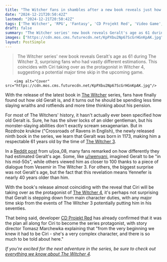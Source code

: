 ```yaml
---
title: "The Witcher fans in shambles after a new book reveals just how old Geralt really is"
date: "2024-12-21T20:50:42Z"
lastmod: "2024-12-21T20:50:42Z"
tags: ['The Witcher', 'RPG', 'Fantasy', 'CD Projekt Red', 'Video Game', 'Book Series']
draft: false
summary: "The Witcher series' new book reveals Geralt's age as 61 during The Witcher 3, surprising fans who had vastly different estimations.  This coincides with Ciri taking over as the protagonist in Witcher 4, suggesting a potential major time skip in the upcoming game."
images: ["https://cdn.mos.cms.futurecdn.net/KpPXbu2Np67ScGrHGnKpAK.jpg"]
layout: PostSimple
---
```

> The Witcher series' new book reveals Geralt's age as 61 during The Witcher 3, surprising fans who had vastly different estimations.  This coincides with Ciri taking over as the protagonist in Witcher 4, suggesting a potential major time skip in the upcoming game.


        <img alt="Cover" src="https://cdn.mos.cms.futurecdn.net/KpPXbu2Np67ScGrHGnKpAK.jpg"/>
        
With the release of the latest book in [The Witcher](https://www.gamesradar.com/the-witcher/) series, fans have finally found out how old Geralt is, and it turns out he should be spending less time slaying wraiths and rotfiends and more time thinking about his pension.

For most of The Witchers' history, it hasn't actually ever been specified how old Geralt is. Sure, he has the silver locks of an older gentleman, but his monster-slaying abilities don't exactly scream sexagenarian. But in Rozdroże kruków ("Crossroads of Ravens in English), the newly released ninth book in the series, we learn that Geralt was born in 1173, making him a respectable 61 years old by the time of [The Witcher 3](https://www.gamesradar.com/witcher-3-guide/).

In a [Reddit post](https://www.reddit.com/r/witcher/comments/1ha1tam/geralts_age_finally_revealed/) from u/joa_08, many fans remarked on how differently they had estimated Geralt's age. Some, like [u/iwenyani](https://www.reddit.com/r/witcher/comments/1ha1tam/comment/m162fba/?utm_source=share&utm_medium=web3x&utm_name=web3xcss&utm_term=1&utm_content=share_button), imagined Geralt to be "in his mid-50s", while others viewed him as closer to 100 thanks to a piece of dialogue from Vesemir in The Witcher 3. For others, the biggest surprise was not Geralt's age, but the fact that this revelation means Yennefer is nearly 40 years older than him.

With the book's release almost coinciding with the reveal that Ciri will be taking over as the protagonist of [The Witcher 4](https://www.gamesradar.com/the-witcher-4/), it's perhaps not surprising that Geralt is stepping down from main character duties, with any major time skip from the events of The Witcher 3 potentially putting him in his seventies. 

That being said, developer [CD Projekt Red](https://www.gamesradar.com/tag/cd-projekt-red/) has already confirmed that it was the plan all along for Ciri to become the series protagonist, with story director Tomasz Marchewka explaining that "from the very beginning we knew it had to be Ciri - she's a very complex character, and there is so much to be told about here."

*If you're excited for the next adventure in the series, be sure to check out *[<em>everything we know about The Witcher 4</em>](https://www.gamesradar.com/games/the-witcher/the-witcher-4-guide/)*.*
        